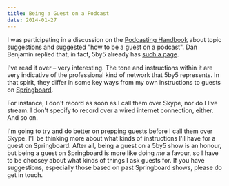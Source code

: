 ```yaml
---
title: Being a Guest on a Podcast
date: 2014-01-27
---
```



I was participating in a discussion on the [Podcasting Handbook](http://www.podcastinghandbook.co/blog/2014/1/23/topic-suggestions) about topic suggestions and suggested "how to be a guest on a podcast". Dan Benjamin replied that, in fact, 5by5 already has [such a page](http://5by5.tv/guest).

I've read it over – very interesting. The tone and instructions within it are very indicative of the professional kind of network that 5by5 represents. In that spirit, they differ in some key ways from my own instructions to guests on [Springboard](http://springboardshow.com).

For instance, I don't record as soon as I call them over Skype, nor do I live stream. I don't specify to record over a wired internet connection, either. And so on.

I'm going to try and do better on prepping guests before I call them over Skype. I'll be thinking more about what kinds of instructions I'll have for a guest on Springboard. After all, being a guest on a 5by5 show is an honour, but being a guest on Springboard is more like doing _me_ a favour, so I have to be choosey about what kinds of things I ask guests for. If you have suggestions, especially those based on past Springboard shows, please do get in touch.


  